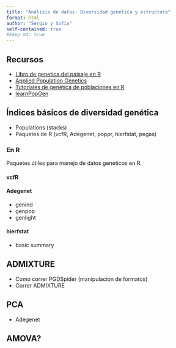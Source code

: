 ```yaml
---
title: "Análisis de datos: Diversidad genética y estructura"
format: html
author: "Sergio y Sofía"
self-contained: true
#keep-md: true
---
```


## Recursos

- [Libro de genetica del paisaje en R](https://bookdown.org/hhwagner1/LandGenCourse_book/)
- [Applied Population Genetics](http://dyerlab.github.io/applied_population_genetics/index.html)
- [Tutoriales de genética de poblaciones en R](https://popgen.nescent.org/)
- [learnPopGen](https://www.ncbi.nlm.nih.gov/pmc/articles/PMC6662327/)


## Índices básicos de diversidad genética 
- Populations (stacks)
- Paquetes de R (vcfR, Adegenet, poppr, hierfstat, pegas)

### En R

Paquetes útiles para manejo de datos genéticos en R. 

#### vcfR

#### Adegenet

- genind
- genpop
- genlight

#### hierfstat

- basic summary


## ADMIXTURE
- Como correr PGDSpider (manipulación de formatos)
- Correr ADMIXTURE

## PCA
- Adegenet


## AMOVA?
